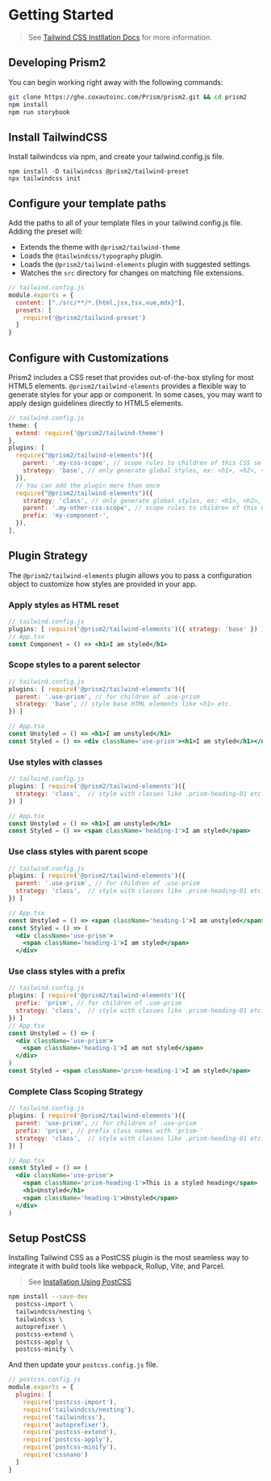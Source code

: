 
<Meta title="Getting Started" component={Avatar} />

# Getting Started

> See [Tailwind CSS Instllation Docs](https://tailwindcss.com/docs/installation) for more information.

## Developing Prism2

You can begin working right away with the following commands:

```sh
git clone https://ghe.coxautoinc.com/Prism/prism2.git && cd prism2
npm install
npm run storybook
```

## Install TailwindCSS

Install tailwindcss via npm, and create your tailwind.config.js file.

```
npm install -D tailwindcss @prism2/tailwind-preset
npx tailwindcss init
```

## Configure your template paths

Add the paths to all of your template files in your tailwind.config.js file. Adding the preset will:

  - Extends the theme with `@prism2/tailwind-theme`
  - Loads the `@tailwindcss/typography` plugin.
  - Loads the `@prism2/tailwind-elements` plugin with suggested settings.
  - Watches the `src` directory for changes on matching file extensions.

```js
// tailwind.config.js
module.exports = {
  content: ["./src/**/*.{html,jsx,tsx,vue,mdx}"],
  presets: [
    require('@prism2/tailwind-preset')
  ]
}
```




## Configure with Customizations

Prism2 includes a CSS reset that provides out-of-the-box styling for most HTML5 elements.
`@prism2/tailwind-elements` provides a flexible way to generate styles for your app or component.
In some cases, you may want to apply design guidelines directly to HTML5 elements.


```js
// tailwind.config.js
theme: {
  extend: require('@prism2/tailwind-theme')
},
plugins: [
  require("@prism2/tailwind-elements")({
    parent: '.my-css-scope', // scope rules to children of this CSS selector.
    strategy: 'base', // only generate global styles, ex: <h1>, <h2>, <h3>
  }),
  // You can add the plugin more than once
  require("@prism2/tailwind-elements")({
    strategy: 'class', // only generate global styles, ex: <h1>, <h2>, <h3>
    parent: '.my-other-css-scope', // scope rules to children of this CSS selector.
    prefix: 'my-component-',
  }),
],
```

## Plugin Strategy

The `@prism2/tailwind-elements` plugin allows you to pass a configuration object to customize how styles are provided in your app.


### Apply styles as HTML reset
```jsx
// tailwind.config.js
plugins: [ require('@prism2/tailwind-elements')({ strategy: 'base' }) ]
// App.tsx
const Component = () => <h1>I am styled</h1>
```

### Scope styles to a parent selector
```jsx
// tailwind.config.js
plugins: [ require('@prism2/tailwind-elements')({
  parent: '.use-prism', // for children of .use-prism
  strategy: 'base', // style base HTML elements like <h1> etc.
}) ]

// App.tsx
const Unstyled = () => <h1>I am unstyled</h1>
const Styled = () => <div className='use-prism'><h1>I am styled</h1></div>
```

### Use styles with classes
```jsx
// tailwind.config.js
plugins: [ require('@prism2/tailwind-elements')({
  strategy: 'class',  // style with classes like .prism-heading-01 etc.
}) ]

// App.tsx
const Unstyled = () => <h1>I am unstyled</h1>
const Styled = () => <span className='heading-1'>I am styled</span>
```

### Use class styles with parent scope
```jsx
// tailwind.config.js
plugins: [ require('@prism2/tailwind-elements')({
  parent: '.use-prism', // for children of .use-prism
  strategy: 'class',  // style with classes like .prism-heading-01 etc.
}) ]

// App.tsx
const Unstyled = () => <span className='heading-1'>I am unstyled</span>
const Styled = () => (
  <div className='use-prism'>
    <span className='heading-1'>I am styled</span>
  </div>
```

### Use class styles with a prefix
```jsx
// tailwind.config.js
plugins: [ require('@prism2/tailwind-elements')({
  prefix: 'prism', // for children of .use-prism
  strategy: 'class',  // style with classes like .prism-heading-01 etc.
}) ]
// App.tsx
const Unstyled = () => (
  <div className='use-prism'>
    <span className='heading-1'>I am not styled</span>
  </div>
)
const Styled = <span className='prism-heading-1'>I am styled</span>
```

### Complete Class Scoping Strategy

```jsx
// tailwind.config.js
plugins: [ require('@prism2/tailwind-elements')({
  parent: 'use-prism', // for children of .use-prism
  prefix: 'prism', // prefix class names with 'prism-'
  strategy: 'class',  // style with classes like .prism-heading-01 etc.
}) ]

// App.tsx
const Styled = () => (
  <div className='use-prism'>
    <span className='prism-heading-1'>This is a styled heading</span>
    <h1>Unstyled</h1>
    <span className='heading-1'>Unstyled</span>
  </div>
)
```

## Setup PostCSS

Installing Tailwind CSS as a PostCSS plugin is the most seamless way to integrate it with build tools like webpack, Rollup, Vite, and Parcel.

> See [Installation Using PostCSS](https://tailwindcss.com/docs/installation/using-postcss)

```sh
npm install --save-dev
  postcss-import \
  tailwindcss/nesting \
  tailwindcss \
  autoprefixer \
  postcss-extend \
  postcss-apply \
  postcss-minify \
```

And then update your `postcss.config.js` file.

```js
// postcss.config.js
module.exports = {
  plugins: [
    require('postcss-import'),
    require('tailwindcss/nesting'),
    require('tailwindcss'),
    require('autoprefixer'),
    require('postcss-extend'),
    require('postcss-apply'),
    require('postcss-minify'),
    require('cssnano')
  ]
}
```
